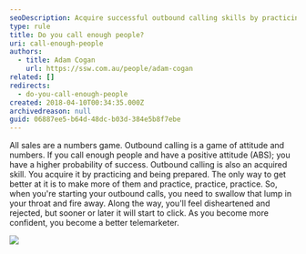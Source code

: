 ```yaml
---
seoDescription: Acquire successful outbound calling skills by practicing and having a positive attitude to boost your probability of success.
type: rule
title: Do you call enough people?
uri: call-enough-people
authors:
  - title: Adam Cogan
    url: https://ssw.com.au/people/adam-cogan
related: []
redirects:
  - do-you-call-enough-people
created: 2018-04-10T00:34:35.000Z
archivedreason: null
guid: 06887ee5-b64d-48dc-b03d-384e5b8f7ebe
---
```


All sales are a numbers game. Outbound calling is a game of attitude and numbers. If you call enough people and have a positive attitude (ABS); you have a higher probability of success. Outbound calling is also an acquired skill. You acquire it by practicing and being prepared. The only way to get better at it is to make more of them and practice, practice, practice.
So, when you're starting your outbound calls, you need to swallow that lump in your throat and fire away. Along the way, you'll feel disheartened and rejected, but sooner or later it will start to click. As you become more confident, you become a better telemarketer.

![](car-sales-meme.jpg)